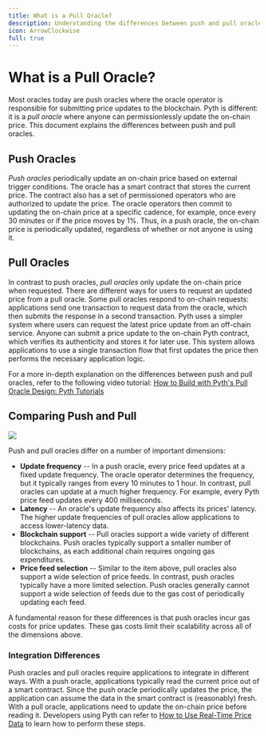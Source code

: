 ```yaml
---
title: What is a Pull Oracle?
description: Understanding the differences between push and pull oracles and Pyth's pull-based design
icon: ArrowClockwise
full: true
---
```


# What is a Pull Oracle?

Most oracles today are push oracles where the oracle operator is responsible for submitting price updates to the blockchain.
Pyth is different: it is a _pull oracle_ where anyone can permissionlessly update the on-chain price.
This document explains the differences between push and pull oracles.

## Push Oracles

_Push oracles_ periodically update an on-chain price based on external trigger conditions.
The oracle has a smart contract that stores the current price.
The contract also has a set of permissioned operators who are authorized to update the price.
The oracle operators then commit to updating the on-chain price at a specific cadence, for example, once every 30 minutes or if the price moves by 1%.
Thus, in a push oracle, the on-chain price is periodically updated, regardless of whether or not anyone is using it.

## Pull Oracles

In contrast to push oracles, _pull oracles_ only update the on-chain price when requested.
There are different ways for users to request an updated price from a pull oracle.
Some pull oracles respond to on-chain requests: applications send one transaction to request data from the oracle, which then submits the response in a second transaction.
Pyth uses a simpler system where users can request the latest price update from an off-chain service.
Anyone can submit a price update to the on-chain Pyth contract, which verifies its authenticity and stores it for later use.
This system allows applications to use a single transaction flow that first updates the price then performs the necessary application logic.

For a more in-depth explanation on the differences between push and pull oracles, refer to the following video tutorial:
[How to Build with Pyth's Pull Oracle Design: Pyth Tutorials](https://youtu.be/qdwrs23Qc9g)

## Comparing Push and Pull

![](../../images/Push-vs-Pull-Oracle.jpg)

Push and pull oracles differ on a number of important dimensions:

- **Update frequency** -- In a push oracle, every price feed updates at a fixed update frequency.
  The oracle operator determines the frequency, but it typically ranges from every 10 minutes to 1 hour.
  In contrast, pull oracles can update at a much higher frequency.
  For example, every Pyth price feed updates every 400 milliseconds.
- **Latency** -- An oracle's update frequency also affects its prices' latency.
  The higher update frequencies of pull oracles allow applications to access lower-latency data.
- **Blockchain support** -- Pull oracles support a wide variety of different blockchains.
  Push oracles typically support a smaller number of blockchains, as each additional chain requires ongoing gas expenditures.
- **Price feed selection** -- Similar to the item above, pull oracles also support a wide selection of price feeds.
  In contrast, push oracles typically have a more limited selection.
  Push oracles generally cannot support a wide selection of feeds due to the gas cost of periodically updating each feed.

A fundamental reason for these differences is that push oracles incur gas costs for price updates.
These gas costs limit their scalability across all of the dimensions above.

### Integration Differences

Push oracles and pull oracles require applications to integrate in different ways.
With a push oracle, applications typically read the current price out of a smart contract.
Since the push oracle periodically updates the price, the application can assume the data in the smart contract is (reasonably) fresh.
With a pull oracle, applications need to update the on-chain price before reading it.
Developers using Pyth can refer to [How to Use Real-Time Price Data](/price-feeds/use-real-time-data) to learn how to perform these steps.
